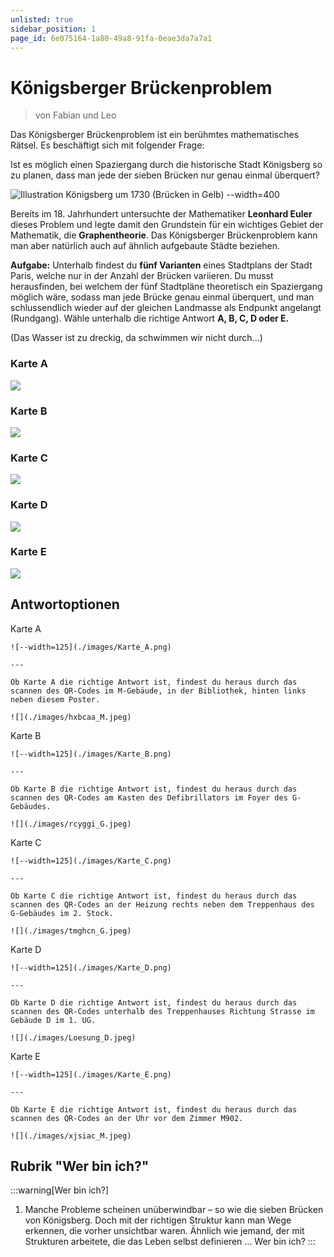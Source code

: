 ```yaml
---
unlisted: true
sidebar_position: 1
page_id: 6e075164-1a80-49a8-91fa-0eae3da7a7a1
---
```



# Königsberger Brückenproblem

> von Fabian und Leo

Das Königsberger Brückenproblem ist ein berühmtes mathematisches Rätsel. Es beschäftigt sich mit folgender Frage:&#x20;

Ist es möglich einen Spaziergang durch die historische Stadt Königsberg so zu planen, dass man jede der sieben Brücken nur genau einmal überquert?

![Illustration Königsberg um 1730 (Brücken in Gelb) --width=400](./images/Konigsberg_bridges.png)

Bereits im 18. Jahrhundert untersuchte der Mathematiker **Leonhard Euler** dieses Problem und legte damit den Grundstein für ein wichtiges Gebiet der Mathematik, die **Graphentheorie**. Das Königsberger Brückenproblem kann man aber natürlich auch auf ähnlich aufgebaute Städte beziehen.

**Aufgabe:** Unterhalb findest du **fünf Varianten** eines Stadtplans der Stadt Paris, welche nur in der Anzahl der Brücken variieren. Du musst herausfinden, bei welchem der fünf Stadtpläne theoretisch ein Spaziergang möglich wäre, sodass man jede Brücke genau einmal überquert, und man schlussendlich wieder auf der gleichen Landmasse als Endpunkt angelangt (Rundgang). Wähle unterhalb die richtige Antwort **A, B, C, D oder E.**

(Das Wasser ist zu dreckig, da schwimmen wir nicht durch...)

### Karte A

![](./images/Karte_A.png)

### Karte B

![](./images/Karte_B.png)

### Karte C

![](./images/Karte_C.png)

### Karte D

![](./images/Karte_D.png)

### Karte E

![](./images/Karte_E.png)

## Antwortoptionen

<AdventureOptions>
  <AdventureOption label="A" nextGuessIn={1}>
    Karte A

    ![--width=125](./images/Karte_A.png)

    ---

    Ob Karte A die richtige Antwort ist, findest du heraus durch das scannen des QR-Codes im M-Gebäude, in der Bibliothek, hinten links neben diesem Poster.

    ![](./images/hxbcaa_M.jpeg)
  </AdventureOption>

  <AdventureOption label="B" nextGuessIn={1}>
    Karte B

    ![--width=125](./images/Karte_B.png)

    ---

    Ob Karte B die richtige Antwort ist, findest du heraus durch das scannen des QR-Codes am Kasten des Defibrillators im Foyer des G-Gebäudes.

    ![](./images/rcyggi_G.jpeg)
  </AdventureOption>

  <AdventureOption label="C" nextGuessIn={1}>
    Karte C

    ![--width=125](./images/Karte_C.png)

    ---

    Ob Karte C die richtige Antwort ist, findest du heraus durch das scannen des QR-Codes an der Heizung rechts neben dem Treppenhaus des G-Gebäudes im 2. Stock.

    ![](./images/tmghcn_G.jpeg)
  </AdventureOption>

  <AdventureOption label="D" nextGuessIn={1}>
    Karte D

    ![--width=125](./images/Karte_D.png)

    ---

    Ob Karte D die richtige Antwort ist, findest du heraus durch das scannen des QR-Codes unterhalb des Treppenhauses Richtung Strasse im Gebäude D im 1. UG.

    ![](./images/Loesung_D.jpeg)
  </AdventureOption>

  <AdventureOption label="E" nextGuessIn={1}>
    Karte E

    ![--width=125](./images/Karte_E.png)

    ---

    Ob Karte E die richtige Antwort ist, findest du heraus durch das scannen des QR-Codes an der Uhr vor dem Zimmer M902.

    ![](./images/xjsiac_M.jpeg)
  </AdventureOption>
</AdventureOptions>

## Rubrik "Wer bin ich?"

:::warning[Wer bin ich?]
1. Manche Probleme scheinen unüberwindbar – so wie die sieben Brücken von Königsberg. Doch mit der richtigen Struktur kann man Wege erkennen, die vorher unsichtbar waren. Ähnlich wie jemand, der mit Strukturen arbeitete, die das Leben selbst definieren … Wer bin ich?
:::